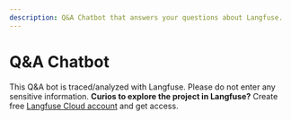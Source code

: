 ```yaml
---
description: Q&A Chatbot that answers your questions about Langfuse.
---
```



# Q&A Chatbot

<Callout type="info" emoji="ℹ️">

This Q&A bot is traced/analyzed with Langfuse. Please do not enter any sensitive information.
**Curios to explore the project in Langfuse?** Create free [Langfuse Cloud account](https://cloud.langfuse.com/auth/sign-up) and get access.

</Callout>

<Chat />
